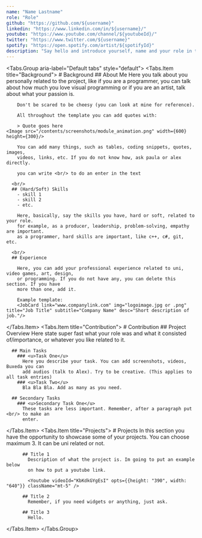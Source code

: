 ```yaml
---
name: "Name Lastname"
role: "Role"
github: "https://github.com/${username}"
linkedin: "https://www.linkedin.com/in/${username}/"
youtube: "https://www.youtube.com/channel/${youtubeId}/"
twitter: "https://www.twitter.com/${username}"
spotify: "https://open.spotify.com/artist/${spotifyId}"
description: "Say hello and introduce yourself, name and your role in the project."
---
```


<Tabs.Group aria-label="Default tabs" style="default">
  <Tabs.Item title="Background">
    # Background
      ## About Me
        Here you talk about you personally related to the project, like if you
        are a programmer, you can talk about how much you love visual programming or 
        if you are an artist, talk about what your passion is.

        Don't be scared to be cheesy (you can look at mine for reference).

        All throughout the template you can add quotes with:

        > Quote goes here
    <Image src="/contents/screenshots/module_animation.png" width={600} height={300}/>

        You can add many things, such as tables, coding snippets, quotes, images,
        videos, links, etc. If you do not know how, ask paula or alex directly.

        you can write <br/> to do an enter in the text
      
      <br/>
      ## (Hard/Soft) Skills
        - skill 1
        - skill 2
        - etc.

        Here, basically, say the skills you have, hard or soft, related to your role.
        for example, as a producer, leadership, problem-solving, empathy are important.
        as a programmer, hard skills are important, like c++, c#, git, etc.
      
      <br/>
      ## Experience

        Here, you can add your professional experience related to uni, video games, art, design,
        or programming. If you do not have any, you can delete this section. If you have
        more than one, add it.

        Example template:
        <JobCard link="www.companylink.com" img="logoimage.jpg or .png" title="Job Title" subtitle="Company Name" desc="Short description of job."/>
  </Tabs.Item>
  <Tabs.Item title="Contribution">
    # Contribution
      ## Project Overview
        Here state super fast what your role was and what it consisted of/importance, or whatever
        you like related to it.

      ## Main Tasks
        ### <u>Task One</u>
          Here you describe your task. You can add screenshots, videos, Buxeda you can
          add audios (talk to Alex). Try to be creative. (This applies to all task entries)
        ### <u>Task Two</u>
          Bla Bla Bla. Add as many as you need.

      ## Secondary Tasks
        ### <u>Secondary Task One</u>
          These tasks are less important. Remember, after a paragraph put <br/> to make an
          enter.
  </Tabs.Item>
  <Tabs.Item title="Projects">
     # Projects
        In this section you have the opportunity to showcase some of your projects.
        You can choose maximum 3. It can be uni related or not. 

          ## Title 1
            Description of what the project is. Im going to put an example below
            on how to put a youtube link.

            <Youtube videoId="KbKdkGYgEsI" opts={{height: "390", width: "640"}} className="mt-5" />

          ## Title 2
            Remember, if you need widgets or anything, just ask.

          ## Title 3
            Hello. 
  </Tabs.Item>
</Tabs.Group>
